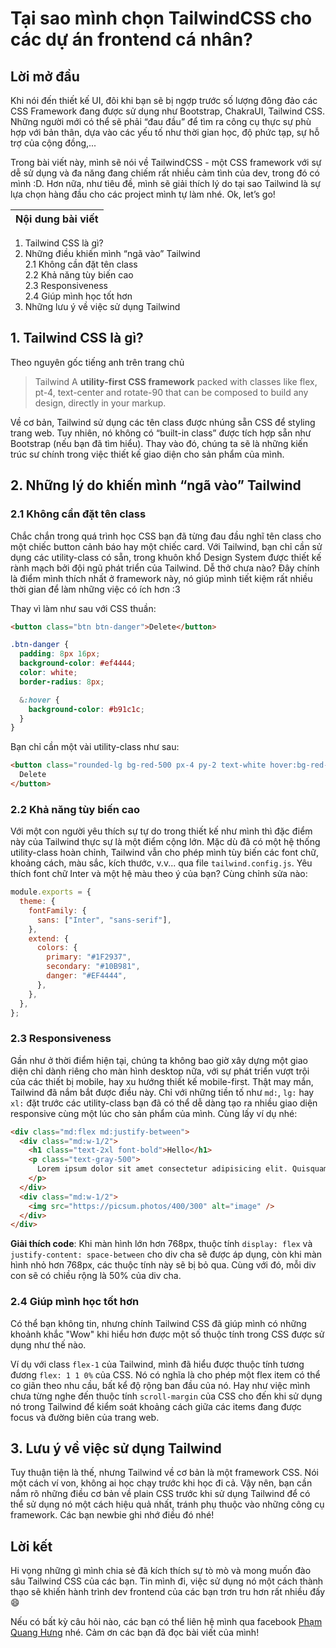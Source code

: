 # Tại sao mình chọn TailwindCSS cho các dự án frontend cá nhân?

## Lời mở đầu

Khi nói đến thiết kế UI, đôi khi bạn sẽ bị ngợp trước số lượng đông đảo các CSS Framework đang được sử dụng như Bootstrap, ChakraUI, Tailwind CSS. Những người mới có thể sẽ phải “đau đầu” để tìm ra công cụ thực sự phù hợp với bản thân, dựa vào các yếu tố như thời gian học, độ phức tạp, sự hỗ trợ của cộng đồng,...

Trong bài viết này, mình sẽ nói về TailwindCSS - một CSS framework với sự dễ sử dụng và đa năng đang chiếm rất nhiều cảm tình của dev, trong đó có mình :D. Hơn nữa, như tiêu đề, mình sẽ giải thích lý do tại sao Tailwind là sự lựa chọn hàng đầu cho các project mình tự làm nhé. Ok, let’s go!

| Nội dung bài viết |
| ----------------- |

1.  Tailwind CSS là gì?
2.  Những điều khiến mình “ngã vào” Tailwind\
    2.1 Không cần đặt tên class\
    2.2 Khả năng tùy biến cao\
    2.3 Responsiveness\
    2.4 Giúp mình học tốt hơn
3.  Những lưu ý về việc sử dụng Tailwind

## 1. Tailwind CSS là gì?

Theo nguyên gốc tiếng anh trên trang chủ

> Tailwind A **utility-first CSS framework** packed with classes like flex, pt-4, text-center and rotate-90 that can be composed to build any design, directly in your markup.

Về cơ bản, Tailwind sử dụng các tên class được nhúng sẵn CSS để styling trang web. Tuy nhiên, nó không có “built-in class” được tích hợp sẵn như Bootstrap (nếu bạn đã tìm hiểu). Thay vào đó, chúng ta sẽ là những kiến trúc sư chính trong việc thiết kế giao diện cho sản phẩm của mình.

## 2. Những lý do khiến mình “ngã vào” Tailwind

### 2.1 Không cần đặt tên class

Chắc chắn trong quá trình học CSS bạn đã từng đau đầu nghĩ tên class cho một chiếc button cảnh báo hay một chiếc card. Với Tailwind, bạn chỉ cần sử dụng các utility-class có sẵn, trong khuôn khổ Design System được thiết kế rành mạch bởi đội ngũ phát triển của Tailwind. Dễ thở chưa nào? Đây chính là điểm mình thích nhất ở framework này, nó giúp mình tiết kiệm rất nhiều thời gian để làm những việc có ích hơn :3

Thay vì làm như sau với CSS thuần:

```html
<button class="btn btn-danger">Delete</button>
```

```css
.btn-danger {
  padding: 8px 16px;
  background-color: #ef4444;
  color: white;
  border-radius: 8px;

  &:hover {
    background-color: #b91c1c;
  }
}
```

Bạn chỉ cần một vài utility-class như sau:

```html
<button class="rounded-lg bg-red-500 px-4 py-2 text-white hover:bg-red-700">
  Delete
</button>
```

### 2.2 Khả năng tùy biến cao

Với một con người yêu thích sự tự do trong thiết kế như mình thì đặc điểm này của Tailwind thực sự là một điểm cộng lớn. Mặc dù đã có một hệ thống utility-class hoàn chỉnh, Tailwind vẫn cho phép mình tùy biến các font chữ, khoảng cách, màu sắc, kích thước, v.v... qua file `tailwind.config.js`. Yêu thích font chữ Inter và một hệ màu theo ý của bạn? Cùng chỉnh sửa nào:

```js
module.exports = {
  theme: {
    fontFamily: {
      sans: ["Inter", "sans-serif"],
    },
    extend: {
      colors: {
        primary: "#1F2937",
        secondary: "#10B981",
        danger: "#EF4444",
      },
    },
  },
};
```

### 2.3 Responsiveness

Gần như ở thời điểm hiện tại, chúng ta không bao giờ xây dựng một giao diện chỉ dành riêng cho màn hình desktop nữa, với sự phát triển vượt trội của các thiết bị mobile, hay xu hướng thiết kế mobile-first. Thật may mắn, Tailwind đã nắm bắt được điều này. Chỉ với những tiền tố như `md:`, `lg:` hay `xl:` đặt trước các utility-class bạn đã có thể dễ dàng tạo ra nhiều giao diện responsive cùng một lúc cho sản phẩm của mình. Cùng lấy ví dụ nhé:

```html
<div class="md:flex md:justify-between">
  <div class="md:w-1/2">
    <h1 class="text-2xl font-bold">Hello</h1>
    <p class="text-gray-500">
      Lorem ipsum dolor sit amet consectetur adipisicing elit. Quisquam, quae.
    </p>
  </div>
  <div class="md:w-1/2">
    <img src="https://picsum.photos/400/300" alt="image" />
  </div>
</div>
```

**Giải thích code**: Khi màn hình lớn hơn 768px, thuộc tính `display: flex` và `justify-content: space-between` cho div cha sẽ được áp dụng, còn khi màn hình nhỏ hơn 768px, các thuộc tính này sẽ bị bỏ qua. Cùng với đó, mỗi div con sẽ có chiều rộng là 50% của div cha.

### 2.4 Giúp mình học tốt hơn

Có thể bạn không tin, nhưng chính Tailwind CSS đã giúp mình có những khoảnh khắc "Wow" khi hiểu hơn được một số thuộc tính trong CSS được sử dụng như thế nào.

Ví dụ với class `flex-1` của Tailwind, mình đã hiểu được thuộc tính tương đương `flex: 1 1 0%` của CSS. Nó có nghĩa là cho phép một flex item có thể co giãn theo nhu cầu, bất kể độ rộng ban đầu của nó. Hay như việc mình chưa từng nghe đến thuộc tính `scroll-margin` của CSS cho đến khi sử dụng nó trong Tailwind để kiểm soát khoảng cách giữa các items đang được focus và đường biên của trang web.

## 3. Lưu ý về việc sử dụng Tailwind

Tuy thuận tiện là thế, nhưng Tailwind về cơ bản là một framework CSS. Nói một cách ví von, không ai học chạy trước khi học đi cả. Vậy nên, bạn cần nắm rõ những điều cơ bản về plain CSS trước khi sử dụng Tailwind để có thể sử dụng nó một cách hiệu quả nhất, tránh phụ thuộc vào những công cụ framework. Các bạn newbie ghi nhớ điều đó nhé!

## Lời kết

Hi vọng những gì mình chia sẻ đã kích thích sự tò mò và mong muốn đào sâu Tailwind CSS của các bạn. Tin mình đi, việc sử dụng nó một cách thành thạo sẽ khiến hành trình dev frontend của các bạn trơn tru hơn rất nhiều đấy 😄

Nếu có bất kỳ câu hỏi nào, các bạn có thể liên hệ mình qua facebook [Phạm Quang Hưng](https://www.facebook.com/hung.pq3007/) nhé. Cảm ơn các bạn đã đọc bài viết của mình!
